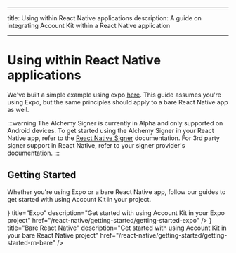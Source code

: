 
---

title: Using within React Native applications
description: A guide on integrating Account Kit within a React Native application

---

# Using within React Native applications

We've built a simple example using expo [here](https://github.com/alchemyplatform/aa-sdk-rn-expo/tree/main). This guide assumes you're using Expo, but the same principles should apply to a bare React Native app as well.

:::warning
The Alchemy Signer is currently in Alpha and only supported on Android devices. To get started using the Alchemy Signer in your React Native app, refer to the [React Native Signer](/react-native/signer/overview) documentation. For 3rd party signer support in React Native, refer to your signer provider's documentation.
:::

## Getting Started

Whether you're using Expo or a bare React Native app, follow our guides to get started with using Account Kit in your project.

<div className="flex flex-row gap-4">
	<TileButton
		icon={<ExpoIcon width={24} height={24} />}
		title="Expo"
		description="Get started with using Account Kit in your Expo project"
		href="/react-native/getting-started/getting-started-expo"
	/>
	<TileButton
		icon={<ReactNativeIcon width={24} height={24} />}
		title="Bare React Native"
		description="Get started with using Account Kit in your bare React Native project"
		href="/react-native/getting-started/getting-started-rn-bare"
	/>
</div>
